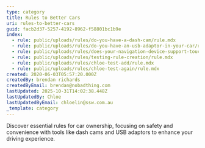 ```yaml
---
type: category
title: Rules to Better Cars
uri: rules-to-better-cars
guid: facb2d37-5257-4192-8962-f58801bc1b9e
index:
  - rule: public/uploads/rules/do-you-have-a-dash-cam/rule.mdx
  - rule: public/uploads/rules/do-you-have-an-usb-adaptor-in-your-car/rule.mdx
  - rule: public/uploads/rules/does-your-navigation-device-support-touch/rule.mdx
  - rule: public/uploads/rules/testing-rule-creation/rule.mdx
  - rule: public/uploads/rules/chloe-test-add/rule.mdx
  - rule: public/uploads/rules/chloe-test-again/rule.mdx
created: 2020-06-03T05:57:20.000Z
createdBy: brendan richards
createdByEmail: brendan@nobadthing.com
lastUpdated: 2025-10-31T14:02:38.448Z
lastUpdatedBy: Chloe
lastUpdatedByEmail: chloelin@ssw.com.au
_template: category
---
```


Discover essential rules for car ownership, focusing on safety and convenience with tools like dash cams and USB adaptors to enhance your driving experience.

